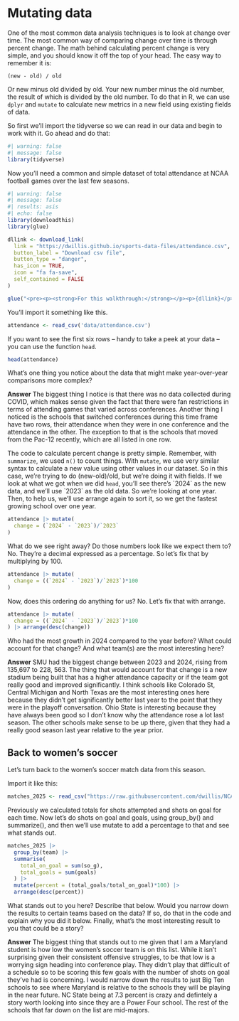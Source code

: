 # Mutating data

One of the most common data analysis techniques is to look at change over time. The most common way of comparing change over time is through percent change. The math behind calculating percent change is very simple, and you should know it off the top of your head. The easy way to remember it is:

`(new - old) / old`

Or new minus old divided by old. Your new number minus the old number, the result of which is divided by the old number. To do that in R, we can use `dplyr` and `mutate` to calculate new metrics in a new field using existing fields of data.

So first we'll import the tidyverse so we can read in our data and begin to work with it. Go ahead and do that:

```r
#| warning: false
#| message: false
library(tidyverse)
```

Now you'll need a common and simple dataset of total attendance at NCAA football games over the last few seasons.

```r
#| warning: false
#| message: false
#| results: asis
#| echo: false
library(downloadthis)
library(glue)

dllink <- download_link(
  link = "https://dwillis.github.io/sports-data-files/attendance.csv",
  button_label = "Download csv file",
  button_type = "danger",
  has_icon = TRUE,
  icon = "fa fa-save",
  self_contained = FALSE
)

glue("<pre><p><strong>For this walkthrough:</strong></p><p>{dllink}</p></pre>")

```

You'll import it something like this.

```r
attendance <- read_csv('data/attendance.csv')
```

If you want to see the first six rows -- handy to take a peek at your data -- you can use the function `head`.

```r
head(attendance)
```

What's one thing you notice about the data that might make year-over-year comparisons more complex?

**Answer** The biggest thing I notice is that there was no data collected during COVID, which makes sense given the fact that there were fan restrictions in terms of attending games that varied across conferences. Another thing I noticed is the schools that switched conferences during this time frame have two rows, their attendance when they were in one conference and the attendance in the other. The exception to that is the schools that moved from the Pac-12 recently, which are all listed in one row.

The code to calculate percent change is pretty simple. Remember, with `summarize`, we used `n()` to count things. With `mutate`, we use very similar syntax to calculate a new value using other values in our dataset. So in this case, we're trying to do (new-old)/old, but we're doing it with fields. If we look at what we got when we did `head`, you'll see there's \`2024\` as the new data, and we'll use \`2023\` as the old data. So we're looking at one year. Then, to help us, we'll use arrange again to sort it, so we get the fastest growing school over one year.

```r
attendance |> mutate(
  change = (`2024` - `2023`)/`2023`
) 
```
What do we see right away? Do those numbers look like we expect them to? No. They're a decimal expressed as a percentage. So let's fix that by multiplying by 100. 

```r
attendance |> mutate(
  change = ((`2024` - `2023`)/`2023`)*100
) 
```
Now, does this ordering do anything for us? No. Let's fix that with arrange. 

```r
attendance |> mutate(
  change = ((`2024` - `2023`)/`2023`)*100
) |> arrange(desc(change))
```

Who had the most growth in 2024 compared to the year before? What could account for that change? And what team(s) are the most interesting here?

**Answer** SMU had the biggest change between 2023 and 2024, rising from 135,697 to 228, 563. The thing that would account for that change is a new stadium being built that has a higher attendance capacity or if the team got really good and improved significantly. I think schools like Colorado St, Central Michigan and North Texas are the most interesting ones here because they didn't get significantly better last year to the point that they were in the playoff conversation. Ohio State is interesting because they have always been good so I don't know why the attendance rose a lot last season. The other schools make sense to be up there, given that they had a really good season last year relative to the year prior.

## Back to women's soccer

Let's turn back to the women's soccer match data from this season.

Import it like this:

```r
matches_2025 <- read_csv("https://raw.githubusercontent.com/dwillis/NCAAWomensSoccerData/main/data/ncaa_womens_soccer_matchstats_2025.csv")
```

Previously we calculated totals for shots attempted and shots on goal for each time. Now let's do shots on goal and goals, using group_by() and summarize(), and then we'll use mutate to add a percentage to that and see what stands out.

```r
matches_2025 |> 
  group_by(team) |> 
  summarise(
    total_on_goal = sum(so_g),
    total_goals = sum(goals)
  ) |> 
  mutate(percent = (total_goals/total_on_goal)*100) |> 
  arrange(desc(percent))
```

What stands out to you here? Describe that below. Would you narrow down the results to certain teams based on the data? If so, do that in the code and explain why you did it below. Finally, what's the most interesting result to you that could be a story?

**Answer** The biggest thing that stands out to me given that I am a Maryland student is how low the women's soccer team is on this list. While it isn't surprising given their consistent offensive struggles, to be that low is a worrying sign heading into conference play. They didn't play that difficult of a schedule so to be scoring this few goals with the number of shots on goal they've had is concerning. I would narrow down the results to just Big Ten schools to see where Maryland is relative to the schools they will be playing in the near future. NC State being at 7.3 percent is crazy and defintely a story worth looking into since they are a Power Four school. The rest of the schools that far down on the list are mid-majors.